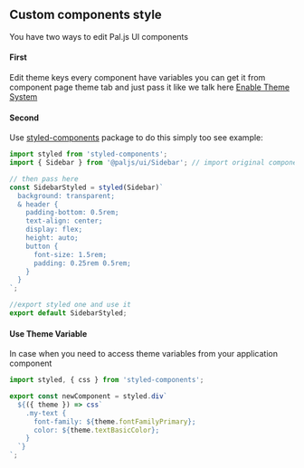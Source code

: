 
<SEO title="Custom Component Style" />

<MdxCard>

## Custom components style

You have two ways to edit Pal.js UI components

#### First

Edit theme keys
every component have variables you can get it from component page theme tab and just pass it like we talk here [Enable Theme System](/guides/enable-theme-system)

#### Second

Use [styled-components](https://www.styled-components.com/docs) package to do this simply too see example:

```js
import styled from 'styled-components';
import { Sidebar } from '@paljs/ui/Sidebar'; // import original component

// then pass here
const SidebarStyled = styled(Sidebar)`
  background: transparent;
  & header {
    padding-bottom: 0.5rem;
    text-align: center;
    display: flex;
    height: auto;
    button {
      font-size: 1.5rem;
      padding: 0.25rem 0.5rem;
    }
  }
`;

//export styled one and use it
export default SidebarStyled;
```

#### Use Theme Variable

In case when you need to access theme variables from your application component

```js
import styled, { css } from 'styled-components';

export const newComponent = styled.div`
  ${({ theme }) => css`
    .my-text {
      font-family: ${theme.fontFamilyPrimary};
      color: ${theme.textBasicColor};
    }
  `}
`;
```

</MdxCard>
